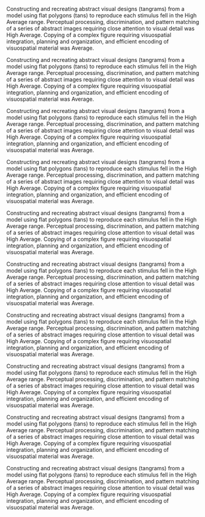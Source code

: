  
Constructing and recreating abstract visual designs (tangrams) from a model using flat polygons (tans) to reproduce each stimulus fell in the High Average range. 
Perceptual processing, discrimination, and pattern matching of a series of abstract images requiring close attention to visual detail was High Average. 
Copying of a complex figure requiring visuospatial integration, planning and organization, and efficient encoding of visuospatial material was Average.
 
Constructing and recreating abstract visual designs (tangrams) from a model using flat polygons (tans) to reproduce each stimulus fell in the High Average range. 
Perceptual processing, discrimination, and pattern matching of a series of abstract images requiring close attention to visual detail was High Average. 
Copying of a complex figure requiring visuospatial integration, planning and organization, and efficient encoding of visuospatial material was Average.
 
Constructing and recreating abstract visual designs (tangrams) from a model using flat polygons (tans) to reproduce each stimulus fell in the High Average range. 
Perceptual processing, discrimination, and pattern matching of a series of abstract images requiring close attention to visual detail was High Average. 
Copying of a complex figure requiring visuospatial integration, planning and organization, and efficient encoding of visuospatial material was Average.
 
Constructing and recreating abstract visual designs (tangrams) from a model using flat polygons (tans) to reproduce each stimulus fell in the High Average range. 
Perceptual processing, discrimination, and pattern matching of a series of abstract images requiring close attention to visual detail was High Average. 
Copying of a complex figure requiring visuospatial integration, planning and organization, and efficient encoding of visuospatial material was Average.
 
Constructing and recreating abstract visual designs (tangrams) from a model using flat polygons (tans) to reproduce each stimulus fell in the High Average range. 
Perceptual processing, discrimination, and pattern matching of a series of abstract images requiring close attention to visual detail was High Average. 
Copying of a complex figure requiring visuospatial integration, planning and organization, and efficient encoding of visuospatial material was Average.
 
Constructing and recreating abstract visual designs (tangrams) from a model using flat polygons (tans) to reproduce each stimulus fell in the High Average range. 
Perceptual processing, discrimination, and pattern matching of a series of abstract images requiring close attention to visual detail was High Average. 
Copying of a complex figure requiring visuospatial integration, planning and organization, and efficient encoding of visuospatial material was Average.
 
Constructing and recreating abstract visual designs (tangrams) from a model using flat polygons (tans) to reproduce each stimulus fell in the High Average range. 
Perceptual processing, discrimination, and pattern matching of a series of abstract images requiring close attention to visual detail was High Average. 
Copying of a complex figure requiring visuospatial integration, planning and organization, and efficient encoding of visuospatial material was Average.
 
Constructing and recreating abstract visual designs (tangrams) from a model using flat polygons (tans) to reproduce each stimulus fell in the High Average range. 
Perceptual processing, discrimination, and pattern matching of a series of abstract images requiring close attention to visual detail was High Average. 
Copying of a complex figure requiring visuospatial integration, planning and organization, and efficient encoding of visuospatial material was Average.
 
Constructing and recreating abstract visual designs (tangrams) from a model using flat polygons (tans) to reproduce each stimulus fell in the High Average range. 
Perceptual processing, discrimination, and pattern matching of a series of abstract images requiring close attention to visual detail was High Average. 
Copying of a complex figure requiring visuospatial integration, planning and organization, and efficient encoding of visuospatial material was Average.
 
Constructing and recreating abstract visual designs (tangrams) from a model using flat polygons (tans) to reproduce each stimulus fell in the High Average range. 
Perceptual processing, discrimination, and pattern matching of a series of abstract images requiring close attention to visual detail was High Average. 
Copying of a complex figure requiring visuospatial integration, planning and organization, and efficient encoding of visuospatial material was Average.
